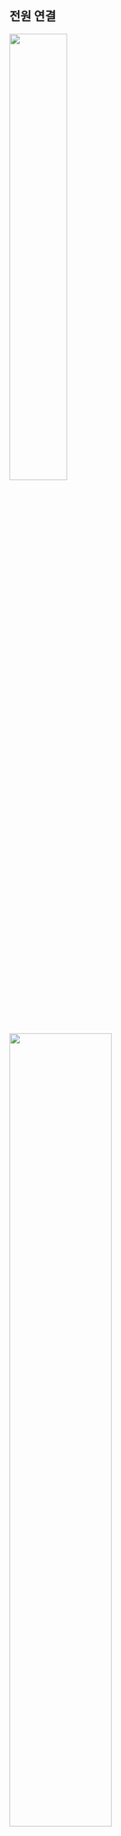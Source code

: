## 전원 연결

<Include product='bioentry_w3'><Image src='/img/device/bew3-power-connetion.png' width='45%' className='none' /></Include>

<Include product='biostation_3'><Image src='/img/device/installation-power-connection-bs3.png' width='60%' className='none' /></Include>

<Include product='biostation_2a'><Image src='/img/device/installation-power-connection-bs2a.png' width='60%' className='none' /></Include>

<Include product='facestation_f2'><Image src='/img/device/installation-power-connection-bs2a.png' width='60%' className='none' /></Include>

<Include product='corestation_20'><Image src='/img/device/installation-power-connection-cs20.png' width='60%' className='none' /></Include>

<Include product='corestation_40'><Image src='/img/device/installation-power-connection-cs40.png' width='70%' className='none' /></Include>

<Include product='doorinterface'><Image src='/img/device/installation-power-connection-di24.png' width='75%' className='none' /></Include>

<Include product='biolite_n2'><Image src='/img/device/installation-power-connection-bln2.png' width='60%' className='none' /></Include>

<Include product='xstation_2'><Image src='/img/device/installation-power-connection-xs2.png' width='60%' className='none' /></Include>

<Include product='facestation_2'><Image src='/img/device/installation-power-connection-fs2.png' width='60%' className='none' /></Include>

<Include product='bioentry_p2'><Image src='/img/device/installation-power-connection-bep2.png' width='65%' className='none' /></Include>

<Include product='bioentry_w2'><Image src='/img/device/installation-power-connection-bew2.png' width='65%' className='none' /></Include>

<Include product='doormodule'><Image src='/img/device/installation-power-connection-dm20.png' width='60%' className='none' /></Include>

:::caution

<Include product='bioentry_w3,bioentry_w2'>

* Listed Class 2 전원 장치 사용을 권장합니다.

</Include>

{/* BEW2 UL향 합본 문구 */}
<Include product='bioentry_w2'>

* 장치의 전원 장치는 외부 12VDC Listed Class 2 전원 장치 또는 UL294B PoE 전원 장치를 사용해야 합니다.

* ULC S319를 만족하기 위해 'PSC-100A' 전원 공급 장치 및 'Casil CA 1270' 배터리를 연결해야 합니다.

</Include>

<Include product='bioentry_w3,biostation_2a,biostation_3,xstation_2,bioentry_w2'>

* 전원 장치(또는 어댑터)와 PoE 전원 장치를 함께 연결하지 마세요.

</Include>

<Include product='corestation_20,corestation_40,doormodule'>

* 출입 통제 장치와 제품에 연결하는 전원은 반드시 분리하여 사용하세요.

</Include>

<Include product='doorinterface'>

* 리더와 제품에 연결하는 전원은 반드시 분리하여 사용하세요.

</Include>

* 전원 어댑터는 IEC/EN 62368-1 승인을 받은 제품으로 단말기의 소모 전력 이상의 제품을 사용하세요. 전원 어댑터에 다른 기기를 연결하여 사용하려면 단말기의 소모 전력과 다른 기기에 필요한 소모 전력을 합한 전류 용량 이상의 어댑터를 사용해야 합니다.

  * 최대 소모전류 규격은 제품 사양의 [전원](product-specifications#specs.power)을 참고하세요.

<Xclude product='corestation_20,corestation_40,doorinterface'>

* Secure I/O 2, 전기정(전기식 잠금장치), 제품은 반드시 개별 전원을 사용하세요. 전원을 함께 연결하여 사용하면 장치가 오작동할 수 있습니다.

</Xclude>

<Include product='biostation_3,facestation_f2'>

* 전원 연결 시 제품과 전원 장치 간의 거리에 주의하세요. 제품과 전원 장치는 최대한 가깝게 설치해야 합니다. 올바르게 연결하지 않을 경우 제품이 오작동할 수 있으므로 주의하세요. 제품과 전원 장치의 거리가 먼 경우 16 AWG 또는 18 AWG 케이블을 사용할 것을 권장합니다. 사용하는 케이블의 규격과 설치 환경에 따라 연결할 수 있는 거리가 다를 수 있습니다. 이 제품은 DC 24V와 DC 12V 전원을 모두 지원하므로, 각 케이블 규격에 따른 최대 연장 길이를 확인하여 전원을 올바르게 연결하세요.

  <Table>
  <Thead>
  <Row>
  <Th rowspan='2'>케이블 규격</Th>
  <Th colspan='2'>최대 연장 길이</Th>
  </Row>
  <Row>
  <Th>DC 12V</Th>
  <Th>DC 24V</Th>
  </Row>
  </Thead>
  <Tbody>
  <Row>
  <Td>16 AWG</Td>
  <Td>50 m</Td>
  <Td>150 m</Td>
  </Row>
  <Row>
  <Td>18 AWG</Td>
  <Td>30 m</Td>
  <Td>136 m</Td>
  </Row>
  <Row>
  <Td>20 AWG</Td>
  <Td>20 m</Td>
  <Td>90 m</Td>
  </Row>
  </Tbody>
  </Table>

</Include>

<Include product='facestation_2'>

* 전원 연결 시 제품과 전원 장치 간의 거리에 주의하세요. 제품과 전원 장치는 최대한 가깝게 설치해야 합니다. 올바르게 연결하지 않을 경우 제품이 오작동할 수 있으므로 주의하세요. 제품과 전원 장치의 거리가 먼 경우 16 AWG 또는 18 AWG 케이블을 사용할 것을 권장합니다. 사용하는 케이블의 규격과 설치 환경에 따라 연결할 수 있는 거리가 다를 수 있습니다.

  <Table>
  <Thead>
  <Row>
  <Th rowspan='2'>케이블 규격</Th>
  <Th colspan='2'>최대 연장 길이</Th>
  </Row>
  </Thead>
  <Tbody>
  <Row>
  <Td>16 AWG</Td>
  <Td>150 m</Td>
  </Row>
  <Row>
  <Td>18 AWG</Td>
  <Td>136 m</Td>
  </Row>
  <Row>
  <Td>20 AWG</Td>
  <Td>90 m</Td>
  </Row>
  </Tbody>
  </Table>

</Include>

* 전원 어댑터를 사용할 경우 전원 케이블의 길이를 임의로 연장하지 마세요.

<Include product='biostation_3,xstation_2,facestation_2'>

* CAT5 UTP 2-Wire 케이블을 전원 공급 용도로 사용하지 마세요.

</Include>

<Include product='bioentry_w2'>

* 알람 신호는 릴레이 접점 방식으로 AC OK 및 배터리 저전압 상태 핀을 통해 전송됩니다.

  <div className='overflow-x'>

  | 기능 | 설명 | 릴레이 상태 |
  | :--: | :--: | :--: |
  | AC 전원 확인 | AC 전원 켜짐 | 단락 |
  | ^ | AC 전원 꺼짐 | 단선 |
  | 배터리 저전압 상태 | 배터리 전압이 11 V 이하일 때 | 단락 |
  | ^ | 배터리 전압이 11 V 이상일 때 | 단선 |

  </div>

* 알람 신호 기능을 사용하려면 외부 전원 소스가 필요합니다. 최대 인가 전압은 30 V이며, 최대 싱크 전류는 1 A입니다.

* PoE 전원은 National Electrical Code, ANSI / NFPA 70, Article 725.121, 클래스 2 및 클래스 3 회로의 전원을 준수해야합니다.

* 5e 케이블 연결은 권장하는 최소 성능 범주입니다. 성능 범주는 설치 현장에서 요구되는 전송 속도와 일치해야 합니다.

* PSE 또는 전력 인젝터와 PD 사이에 연결할 수 있는 최소 도체 게이지는 패치 코드의 경우 26 AWG(0.13 mm2)입니다. 수평 또는 라이저 케이블의 경우 24 AWG(0.21 mm2)입니다.

* PoE를 이용해 전원을 공급할 경우 UL294B 또는 UL294 8th Edition을 준수해야 합니다.

* IEEE 802.3 (at 또는 af) 사양의 준수는 이 요구 사항의 일환으로 치부되지 않습니다.

</Include>

:::

<Include product='corestation_20,corestation_40,doorinterface'>

:::info

전원 장애를 막기 위해 무정전 전원 장치(UPS)를 연결하여 사용할 것을 권장합니다.

:::

</Include>